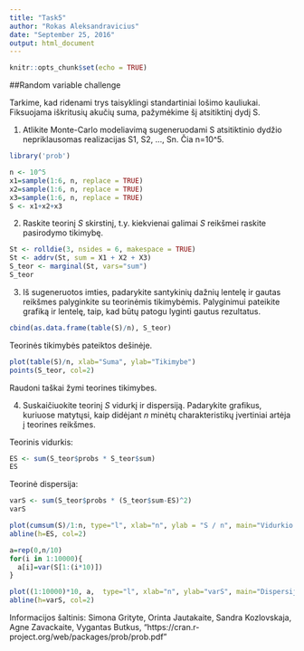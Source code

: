 ```yaml
---
title: "Task5"
author: "Rokas Aleksandravicius"
date: "September 25, 2016"
output: html_document
---
```


```r
knitr::opts_chunk$set(echo = TRUE)
```


##Random variable challenge

Tarkime, kad ridenami trys taisyklingi standartiniai lošimo kauliukai. Fiksuojama iškritusių akučių suma, pažymėkime šį atsitiktinį dydį S.

1. Atlikite Monte-Carlo modeliavimą sugeneruodami S atsitiktinio dydžio nepriklausomas realizacijas S1, S2, …, Sn. Čia n=10^5.

```r
library('prob')

n <- 10^5
x1=sample(1:6, n, replace = TRUE)
x2=sample(1:6, n, replace = TRUE)
x3=sample(1:6, n, replace = TRUE)
S <- x1+x2+x3
```

2. Raskite teorinį $S$ skirstinį, t.y. kiekvienai galimai $S$ reikšmei raskite pasirodymo tikimybę.

```r
St <- rolldie(3, nsides = 6, makespace = TRUE)
St <- addrv(St, sum = X1 + X2 + X3)
S_teor <- marginal(St, vars="sum")
S_teor

```


3. Iš sugeneruotos imties, padarykite santykinių dažnių lentelę ir gautas reikšmes palyginkite su teorinėmis tikimybėmis. Palyginimui pateikite grafiką ir lentelę, taip, kad būtų patogu lyginti gautus rezultatus.

```r
cbind(as.data.frame(table(S)/n), S_teor)
```

Teorinės tikimybės pateiktos dešinėje.

```r
plot(table(S)/n, xlab="Suma", ylab="Tikimybe")
points(S_teor, col=2)
```
Raudoni taškai žymi teorines tikimybes.

4. Suskaičiuokite teorinį $S$ vidurkį ir dispersiją. Padarykite grafikus, kuriuose matytųsi, kaip didėjant $n$ minėtų charakteristikų įvertiniai artėja į teorines reikšmes.

Teorinis vidurkis:
```r
ES <- sum(S_teor$probs * S_teor$sum)
ES

```

Teorinė dispersija:
```r
varS <- sum(S_teor$probs * (S_teor$sum-ES)^2)
varS
```


```r
plot(cumsum(S)/1:n, type="l", xlab="n", ylab = "S / n", main="Vidurkio artėjimas į teorinį")
abline(h=ES, col=2)

a=rep(0,n/10)
for(i in 1:10000){
  a[i]=var(S[1:(i*10)])
}

plot((1:10000)*10, a,  type="l", xlab="n", ylab="varS", main="Dispersijos artėjimas į teorinę")
abline(h=varS, col=2)
```

Informacijos šaltinis: Simona Grityte, Orinta Jautakaite, Sandra Kozlovskaja, Agne Zavackaite, Vygantas Butkus, "https://cran.r-project.org/web/packages/prob/prob.pdf"
